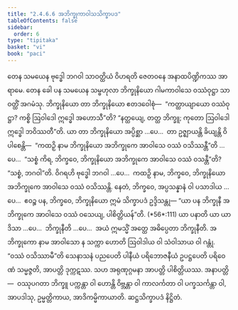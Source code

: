 ```yaml
---
title: "2.4.6.6 အဘိက္ခုကာဝါသသိက္ခာပဒ"
tableOfContents: false
sidebar:
  order: 6
type: "tipitaka"
basket: "vi"
book: "paci"
---
```



<DynamicBreadcrumb />

<Division number="1046" book="paci" e="ch" v="2" p="411">

<Paragraph number="3145" book="paci">
တေန သမယေန ဗုဒ္ဓေါ ဘဂဝါ သာဝတ္ထိယံ ဝိဟရတိ ဇေတဝနေ အနာထပိဏ္ဍိကဿ အာရာမေ. တေန ခေါ ပန သမယေန သမ္ဗဟုလာ ဘိက္ခုနိယော ဂါမကာဝါသေ ဝဿံဝုဋ္ဌာ သာဝတ္ထိံ အဂမံသု. ဘိက္ခုနိယော တာ ဘိက္ခုနိယော ဧတဒဝေါစုံ—  “ကတ္ထာယျာယော ဝဿံဝုဋ္ဌာ? ကစ္စိ ဩဝါဒေါ ဣဒ္ဓေါ အဟောသီ”တိ? “နတ္ထယျေ, တတ္ထ ဘိက္ခူ; ကုတော ဩဝါဒေါ ဣဒ္ဓေါ ဘဝိဿတီ”တိ.
</Paragraph>

<Paragraph number="3146" book="paci">
ယာ တာ ဘိက္ခုနိယော အပ္ပိစ္ဆာ …ပေ…  တာ ဥဇ္ဈာယန္တိ ခိယျန္တိ ဝိပါစေန္တိ—  “ကထဉှိ နာမ ဘိက္ခုနိယော အဘိက္ခုကေ အာဝါသေ ဝဿံ ဝသိဿန္တီ”တိ …ပေ…  “သစ္စံ ကိရ, ဘိက္ခဝေ, ဘိက္ခုနိယော အဘိက္ခုကေ အာဝါသေ ဝဿံ ဝသန္တီ”တိ? “သစ္စံ, ဘဂဝါ”တိ. ဝိဂရဟိ ဗုဒ္ဓေါ ဘဂဝါ …ပေ…  ကထဉှိ နာမ, ဘိက္ခဝေ, ဘိက္ခုနိယော အဘိက္ခုကေ အာဝါသေ ဝဿံ ဝသိဿန္တိ. နေတံ, ဘိက္ခဝေ, အပ္ပသန္နာနံ ဝါ ပသာဒါယ …ပေ…  ဧဝဉ္စ ပန, ဘိက္ခဝေ, ဘိက္ခုနိယော ဣမံ သိက္ခာပဒံ ဥဒ္ဒိသန္တု—
</Paragraph>

</Division>
<Division number="1047" book="paci" e="ch" v="2" p="412">

<Paragraph number="3147" book="paci">
<Emphasis>“ယာ ပန ဘိက္ခုနီ အဘိက္ခုကေ အာဝါသေ ဝဿံ ဝသေယျ, ပါစိတ္တိယန်”</Emphasis>တိ. (*56*:<Emphasis>111</Emphasis>)
</Paragraph>

</Division>
<Division number="1048" book="paci" e="ch" v="2" p="412">

<Paragraph number="3148" book="paci">
<Emphasis>ယာ ပနာ</Emphasis>တိ ယာ ယာဒိသာ …ပေ…  <Emphasis>ဘိက္ခုနီ</Emphasis>တိ …ပေ…  အယံ ဣမသ္မိံ အတ္ထေ အဓိပ္ပေတာ ဘိက္ခုနီတိ.
</Paragraph>

<Paragraph number="3149" book="paci">
<Emphasis>အဘိက္ခုကော</Emphasis> နာမ အာဝါသော န သက္ကာ ဟောတိ ဩဝါဒါယ ဝါ သံဝါသာယ ဝါ ဂန္တုံ. “ဝဿံ ဝသိဿာမီ”တိ သေနာသနံ ပညပေတိ ပါနီယံ ပရိဘောဇနီယံ ဥပဋ္ဌပေတိ ပရိဝေဏံ သမ္မဇ္ဇတိ, အာပတ္တိ ဒုက္ကဋဿ. သဟ အရုဏုဂ္ဂမနာ အာပတ္တိ ပါစိတ္တိယဿ.
</Paragraph>

</Division>
<Division number="1049" book="paci" e="ch" v="2" p="412">

<Paragraph number="3150" book="paci">
အနာပတ္တိ—  ဝဿုပဂတာ ဘိက္ခူ ပက္ကန္တာ ဝါ ဟောန္တိ ဝိဗ္ဘန္တာ ဝါ ကာလင်္ကတာ ဝါ ပက္ခသင်္ကန္တာ ဝါ, အာပဒါသု, ဥမ္မတ္တိကာယ, အာဒိကမ္မိကာယာတိ.

</Paragraph>
</Division>

<Paragraph number="3151" type="center" book="paci">
ဆဋ္ဌသိက္ခာပဒံ နိဋ္ဌိတံ.
</Paragraph>